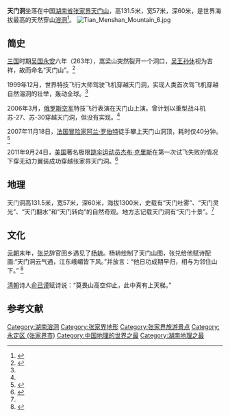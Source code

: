 '''天门洞'''坐落在中国[[湖南省|湖南省]][[张家界|张家界]][[天门山_(张家界)|天门山]]，高131.5米，宽57米，深60米，是世界海拔最高的天然穿山[[溶洞|溶洞]]<ref name="web1">{{cite web|url=http://mil.news.sina.com.cn/p/2006-03-02/1513354599.html|title=《张家界世界自然遗产之天门洞开》|accessdate=2012-01-22|date=2006-03-02|work=新浪|archive-date=2016-03-04|archive-url=https://web.archive.org/web/20160304100951/http://mil.news.sina.com.cn/p/2006-03-02/1513354599.html|dead-url=no}}</ref>。
[[File:Tian_Menshan_Mountain_6.jpg|thumb]]

== 简史 ==
[[三国|三国]]时期[[吴国|吴国]][[永安_(東吳)|永安]]六年（263年），嵩梁山突然裂开一个洞口，[[吴王|吴王]][[孙休|孙休]]视为吉祥，故而命名“天门山”。<ref name=" web2">{{cite web|url=http://www.tianmenshan.com.cn/webinfo/xswh.asp|title=《天门山仙山文化》|accessdate=2012-01-22|date=2006-08-08|work=天门山官方网|archive-date=2011-11-10|archive-url=https://web.archive.org/web/20111110093114/http://www.tianmenshan.com.cn/webinfo/xswh.asp|dead-url=yes}}</ref>

1999年12月，世界特技飞行大师驾驶飞机穿越天门洞，实现人类首次驾飞机穿越自然溶洞的壮举，轰动全球。<ref name="web2"/>

2006年3月，[[俄罗斯|俄罗斯]][[空军|空军]]特技飞行表演在天门山上演。曾计划以重型战斗机苏-27、苏-30穿越天门洞，但没有实现。<ref name="web2"/>

2007年11月18日，[[法国|法国]][[冒险家|冒险家]][[阿兰·罗伯特|阿兰·罗伯特]]徒手攀上天门山洞顶，耗时仅40分钟。<ref>{{cite web|url=http://hunan.news.163.com/07/1118/23/3TKAC7VC0055007K.html|title=《“蜘蛛人”阿兰·罗伯特成功攀上天门洞》|accessdate=2012-01-22|date=2007-11-18|work=网易|deadurl=yes|archiveurl=https://web.archive.org/web/20160305002654/http://hunan.news.163.com/07/1118/23/3TKAC7VC0055007K.html|archivedate=2016-03-05}}</ref>

2011年9月24日，[[美国|美国]]著名极限[[跳伞|跳伞]][[运动员|运动员]][[杰布·克里斯|杰布·克里斯]]在第一次试飞失败的情况下穿无动力翼装成功穿越张家界天门洞。<ref>{{cite web|url=http://news.163.com/photoview/00AP0001/17770.html#p=7EPLU8BN00AP0001|title=《美国“鸟人”成功穿越张家界天门洞》|accessdate=2012-01-22|date=2011-09-25|work=网易|archive-date=2011-09-27|archive-url=https://web.archive.org/web/20110927195246/http://news.163.com/photoview/00AP0001/17770.html#p=7EPLU8BN00AP0001|dead-url=no}}</ref>

== 地理 ==
天门洞高131.5米，宽57米，深60米，海拔1300米，史载有“天门吐雾”、“天门灵光”、“天门翻水”和“天门转向”的自然奇观。地方志记载天门洞有“天门十景”。<ref name="web1"/>

== 文化 ==
[[元朝|元朝]]末年，[[张兑|张兑]]辞官回乡遇见了[[杨辀|杨辀]]。杨辀绘制了天门山图，张兑给他赋诗配画:“天门洞云气通，江东峨嵋皆下风。”并放言：“他日功成期早归，相与为邻住山下。” <ref>{{cite web|url=http://www.tianmenshan.com.cn/webinfo/info_list.asp?infoid=72|title=《天门山：张兑》|accessdate=2012-01-22|date=2008-01-28|work=天门山官方网|deadurl=yes|archiveurl=https://web.archive.org/web/20101221062018/http://tianmenshan.com.cn/webinfo/info_list.asp?infoid=72|archivedate=2010-12-21}}</ref>

[[清朝|清朝]]诗人[[俞已谟|俞已谟]]赋诗说：“莫畏山高空仰止，此中真有上天梯。”

==参考文献==
<div class="references-small">
<references></references>
</div>

{{DEFAULTSORT:Tian天门洞}}
[[Category:湖南溶洞|Category:湖南溶洞]]
[[Category:张家界地形|Category:张家界地形]]
[[Category:张家界旅游景点|Category:张家界旅游景点]]
[[Category:永定区_(张家界市)|Category:永定区 (张家界市)]]
[[Category:中国地理的世界之最|Category:中国地理的世界之最]]
[[Category:湖南地理之最|Category:湖南地理之最]]